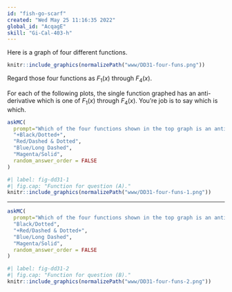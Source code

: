```yaml
---
id: "fish-go-scarf"
created: "Wed May 25 11:16:35 2022"
global_id: "AcqagE"
skill: "Gi-Cal-403-h"
---
```


Here is a graph of four different functions.


```r
knitr::include_graphics(normalizePath("www/DD31-four-funs.png"))
```

Regard those four functions as $F_1(x)$ through $F_4(x)$. 

For each of the following plots, the single function graphed has an anti-derivative which is one of $F_1(x)$ through $F_4(x)$. You're job is to say which is which.

```r
askMC(
  prompt="Which of the four functions shown in the top graph is an anti-derivative of the function graphed just below?", 
  "+Black/Dotted+",
  "Red/Dashed & Dotted",
  "Blue/Long Dashed",
  "Magenta/Solid",
  random_answer_order = FALSE
)
```

```r
#| label: fig-dd31-1
#| fig.cap: "Function for question (A)."
knitr::include_graphics(normalizePath("www/DD31-four-funs-1.png"))
```

-----

```r
askMC(
  prompt="Which of the four functions shown in the top graph is an anti-derivative of the function graphed just below?", 
  "Black/Dotted",
  "+Red/Dashed & Dotted+",
  "Blue/Long Dashed",
  "Magenta/Solid",
  random_answer_order = FALSE
)
```

```r
#| label: fig-dd31-2
#| fig.cap: "Function for question (B)."
knitr::include_graphics(normalizePath("www/DD31-four-funs-2.png"))
```